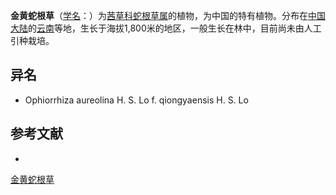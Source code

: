 {{Speciesbox
| name = 金黄蛇根草
| status = 
| status_system = 
| image =
| genus = Ophiorrhiza
| species = aureolina
| authority = H. S. Lo
| subdivision_ranks =[[变型|变型]]
| subdivision =
* 金黄蛇根草 ''O. a.'' f. ''aureolina''
* [[琼崖蛇根草|琼崖蛇根草]] ''O. a.'' f. ''qiongyaensis''
}}

'''金黄蛇根草'''（[[学名|学名]]：{{lang|la|''Ophiorrhiza aureolina''}}）为[[茜草科|茜草科]][[蛇根草属|蛇根草属]]的植物，为中国的特有植物。分布在[[中国大陆|中国大陆]]的[[云南|云南]]等地，生长于海拔1,800米的地区，一般生长在林中，目前尚未由人工引种栽培。

== 异名 ==
* Ophiorrhiza aureolina H. S. Lo f. qiongyaensis H. S. Lo

== 参考文献 ==
<div class="references-small">
* {{cite web| url =http://www.bioinfo.cn/db05/KmzwSpecies.php?action=view&id=19970| title =金黄蛇根草（原变型）| work =《中国高等植物数据库全库》| publisher =中国科学院微生物研究所| author =昆明植物研究所| accessdate =2009-02-25| deadurl =yes| archiveurl =https://web.archive.org/web/20160305013050/http://www.bioinfo.cn/db05/KmzwSpecies.php?action=view&id=19970| archivedate =2016-03-05}}
</div>
{{Taxonbar|from=Q15230749}}

[[Category:蛇根草属|金黄蛇根草]]


{{植物小作品}}